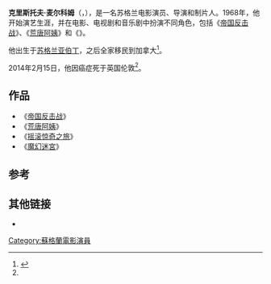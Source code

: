 {{Infobox person
| name         = Christopher Malcolm
| image        = 
| imagesize    = 
| caption      = 
| birth_name   = 
| birth_date   = {{Birth date|1946|08|19|df=yes}}
| birth_place  = [[苏格兰|苏格兰]][[亚伯丁|亚伯丁]]
| death_date   = {{Death date and age|2014|02|15|1946|08|19|df=yes}}
| death_place  = [[英格兰|英格兰]][[伦敦|伦敦]]
| other_names  = Chris Malcolm
| alma_mater   = [[英属哥伦比亚大学|英属哥伦比亚大学]]
| occupation   = 演员、导演、制片人
| spouse       = {{link-en|朱迪·劳埃德|Judy Lloyd}}
| children     = 3
| relatives    = 
| website      = http://www.christophermalcolm.co.uk/
| years_active = 1968–2007
}}
'''克里斯托夫·麦尔科姆'''（{{lang-en|Christopher''' "'''Chris'''" '''Malcolm}}，{{bd|1946年|8月19日|2014年|2月15日|catIdx=Malcolm}}），是一名苏格兰电影演员、导演和制片人。1968年，他开始演艺生涯，并在电影、电视剧和音乐剧中扮演不同角色，包括《[[帝国反击战|帝国反击战]]》、《[[荒唐阿姨|荒唐阿姨]]》和《{{link-en|摇滚惊奇之旅|The Rocky Horror Show}}》。

他出生于[[苏格兰|苏格兰]][[亚伯丁|亚伯丁]]，之后全家移民到加拿大<ref name=TheGuardian>{{Cite web|url=http://www.theguardian.com/stage/2014/feb/17/christopher-malcolm|title=Christopher Malcolm obituary|date=17 February 2014|publisher=''[[The_Guardian|The Guardian]]''|accessdate=18 February 2014|archive-date=2014-02-23|archive-url=https://web.archive.org/web/20140223203939/http://www.theguardian.com/stage/2014/feb/17/christopher-malcolm|dead-url=no}}</ref>。

2014年2月15日，他因癌症死于英国伦敦<ref name=TheGuardian/>。

==作品==
*《[[帝国反击战|帝国反击战]]》
*《[[荒唐阿姨|荒唐阿姨]]》
*《[[摇滚惊奇之旅|摇滚惊奇之旅]]》
*《[[魔幻迷宮|魔幻迷宮]]》

==参考==
{{Reflist}}

==其他链接==
*{{IMDb name|0539095}}
{{Authority control}}
{{DEFAULTSORT:Malcolm, Christopher}}

[[Category:蘇格蘭電影演員|Category:蘇格蘭電影演員]]